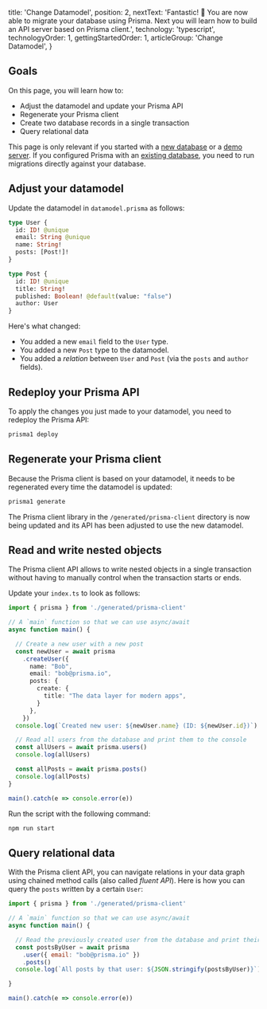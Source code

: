 
  title: 'Change Datamodel',
  position: 2,
  nextText: 'Fantastic! 🎉 You are now able to migrate your database using Prisma. Next you will learn how to build an API server based on Prisma client.',
  technology: 'typescript',
  technologyOrder: 1,
  gettingStartedOrder: 1,
  articleGroup: 'Change Datamodel',
}

## Goals

On this page, you will learn how to:

- Adjust the datamodel and update your Prisma API
- Regenerate your Prisma client
- Create two database records in a single transaction
- Query relational data

<Warning>

This page is only relevant if you started with a [new database](t002) or a [demo server](t001). If you configured Prisma with an [existing database](t003), you need to run migrations directly against your database.

</Warning>

## Adjust your datamodel

Update the datamodel in `datamodel.prisma` as follows:

```graphql copy
type User {
  id: ID! @unique
  email: String @unique
  name: String!
  posts: [Post!]!
}

type Post {
  id: ID! @unique
  title: String!
  published: Boolean! @default(value: "false")
  author: User
}
```

Here's what changed:

- You added a new `email` field to the `User` type.
- You added a new `Post` type to the datamodel.
- You added a _relation_ between `User` and `Post` (via the `posts` and `author` fields).

## Redeploy your Prisma API

To apply the changes you just made to your datamodel, you need to redeploy the Prisma API:

```bash copy
prisma1 deploy
```

## Regenerate your Prisma client

Because the Prisma client is based on your datamodel, it needs to be regenerated every time the datamodel is updated:

```bash copy
prisma1 generate
```

The Prisma client library in the `/generated/prisma-client` directory is now being updated and its API has been adjusted to use the new datamodel.

## Read and write nested objects

The Prisma client API allows to write nested objects in a single transaction without having to manually control when the transaction starts or ends.

Update your `index.ts` to look as follows:

```ts copy
import { prisma } from './generated/prisma-client'

// A `main` function so that we can use async/await
async function main() {

  // Create a new user with a new post
  const newUser = await prisma
    .createUser({
      name: "Bob",
      email: "bob@prisma.io",
      posts: {
        create: {
          title: "The data layer for modern apps",
        }
      },
    })
  console.log(`Created new user: ${newUser.name} (ID: ${newUser.id})`)

  // Read all users from the database and print them to the console
  const allUsers = await prisma.users()
  console.log(allUsers)

  const allPosts = await prisma.posts()
  console.log(allPosts)
}

main().catch(e => console.error(e))
```

Run the script with the following command:

```bash copy
npm run start
```

## Query relational data

With the Prisma client API, you can navigate relations in your data graph using chained method calls (also called _fluent API_). Here is how you can query the `posts` written by a certain `User`:

```js copy
import { prisma } from './generated/prisma-client'

// A `main` function so that we can use async/await
async function main() {

  // Read the previously created user from the database and print their posts to the console
  const postsByUser = await prisma
    .user({ email: "bob@prisma.io" })
    .posts()
  console.log(`All posts by that user: ${JSON.stringify(postsByUser)}`)

}

main().catch(e => console.error(e))
```
